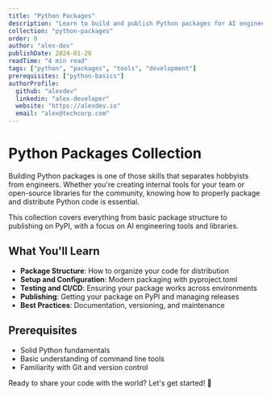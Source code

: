 ```yaml
---
title: "Python Packages"
description: "Learn to build and publish Python packages for AI engineering"
collection: "python-packages"
order: 0
author: "alex-dev"
publishDate: 2024-01-20
readTime: "4 min read"
tags: ["python", "packages", "tools", "development"]
prerequisites: ["python-basics"]
authorProfile:
  github: "alexdev"
  linkedin: "alex-developer"
  website: "https://alexdev.io"
  email: "alex@techcorp.com"
---
```


# Python Packages Collection

Building Python packages is one of those skills that separates hobbyists from engineers. Whether you're creating internal tools for your team or open-source libraries for the community, knowing how to properly package and distribute Python code is essential.

This collection covers everything from basic package structure to publishing on PyPI, with a focus on AI engineering tools and libraries.

## What You'll Learn

- **Package Structure**: How to organize your code for distribution
- **Setup and Configuration**: Modern packaging with pyproject.toml
- **Testing and CI/CD**: Ensuring your package works across environments
- **Publishing**: Getting your package on PyPI and managing releases
- **Best Practices**: Documentation, versioning, and maintenance

## Prerequisites

- Solid Python fundamentals
- Basic understanding of command line tools
- Familiarity with Git and version control

Ready to share your code with the world? Let's get started! 🐍